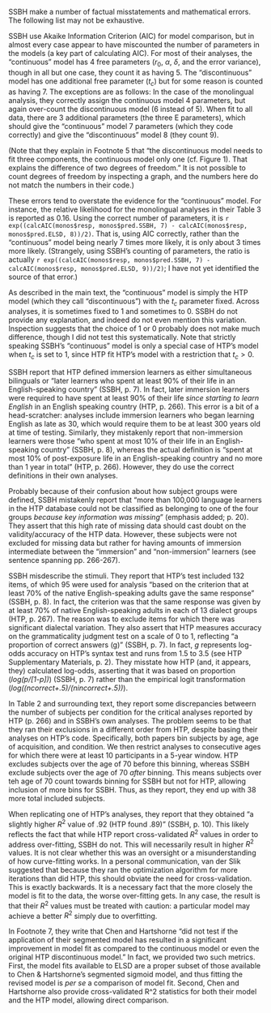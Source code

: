 SSBH make a number of factual misstatements and mathematical errors. The following list may not be exhaustive.

SSBH use Akaike Information Criterion (AIC) for model comparison, but in almost every case appear to have miscounted the number of parameters in the models (a key part of calculating AIC). For most of their analyses, the "continuous" model has 4 free parameters ($r_0$, $\alpha$, $\delta$, and the error variance), though in all but one case, they count it as having 5. The "discontinuous" model has one additional free parameter ($t_c$) but for some reason is counted as having 7. The exceptions are as follows: In the case of the monolingual analysis, they correctly assign the continuous model 4 parameters, but again over-count the discontinuous model (6 instead of 5). When fit to all data, there are 3 additional parameters (the three E parameters), which should give the "continuous" model 7 parameters (which they code correctly) and give the "discontinuous" model 8 (they count 9).

(Note that they explain in Footnote 5 that "the discontinuous model needs to fit three components, the continuous model only one (cf. Figure 1). That explains the difference of two degrees of freedom." It is not possible to count degrees of freedom by inspecting a graph, and the numbers here do not match the numbers in their code.)

These errors tend to overstate the evidence for the "continuous" model. For instance, the relative likelihood for the monolingual analyses in their Table 3 is reported as 0.16. Using the correct number of parameters, it is `r exp((calcAIC(monos$resp, monos$pred.SSBH, 7) - calcAIC(monos$resp, monos$pred.ELSD, 8))/2)`. That is, using AIC correctly, rather than the "continuous" model being nearly 7 times more likely, it is only about 3 times more likely. (Strangely, using SSBH's counting of parameters, the ratio is actually `r exp((calcAIC(monos$resp, monos$pred.SSBH, 7) - calcAIC(monos$resp, monos$pred.ELSD, 9))/2)`; I have not yet identified the source of that error.)

As described in the main text, the "continuous" model is simply the HTP model (which they call "discontinuous") with the $t_c$ parameter fixed. Across analyses, it is sometimes fixed to 1 and sometimes to 0. SSBH do not provide any explanation, and indeed do not even mention this variation. Inspection suggests that the choice of 1 or 0 probably does not make much difference, though I did not test this systematically. Note that strictly speaking SSBH's "continuous" model is only a special case of HTP's model when $t_c$ is set to 1, since HTP fit HTP's model with a restriction that $t_c > 0$.

SSBH report that HTP defined immersion learners as either simultaneous bilinguals or "later learners who spent at least 90% of their life in an English-speaking country" (SSBH, p. 7). In fact, later immersion learners were required to have spent at least 90% of their life *since starting to learn English* in an English speaking country (HTP, p. 266). This error is a bit of a head-scratcher: analyses include immersion learners who began learning English as late as 30, which would require them to be at least 300 years old at time of testing. Similarly, they mistakenly report that non-immersion learners were those "who spent at most 10% of their life in an English-speaking country" (SSBH, p. 8), whereas the actual definition is "spent at most 10% of post-exposure life in an English-speaking country and no more than 1 year in total" (HTP, p. 266). However, they do use the correct definitions in their own analyses.

Probably because of their confusion about how subject groups were defined, SSBH mistakenly report that "more than 100,000 language learners in the HTP database could not be classified as belonging to one of the four groups *because key information was missing*" (emphasis added; p. 20). They assert that this high rate of missing data should cast doubt on the validity/accuracy of the HTP data. However, these subjects were not excluded for missing data but rather for having amounts of immersion intermediate between the "immersion" and "non-immersion" learners (see sentence spanning pp. 266-267). 

SSBH misdescribe the stimuli. They report that HTP's test included 132 items, of which 95 were used for analysis "based on the criterion that at least 70% of the native English-speaking adults gave the same response" (SSBH, p. 8). In fact, the criterion was that the same response was given by at least 70% of native English-speaking adults in each of 13 dialect groups (HTP, p. 267). The reason was to exclude items for which there was significant dialectal variation. They also assert that HTP measures accuracy on the grammaticality judgment test on a scale of 0 to 1, reflecting "a proportion of correct answers (g)" (SSBH, p. 7). In fact, *g* represents log-odds accuracy on HTP's syntax test and runs from 1.5 to 3.5 (see HTP Supplementary Materials, p. 2). They misstate how HTP (and, it appears, they) calculated log-odds, asserting that it was based on proportion (*log(p/[1-p])*) (SSBH, p. 7) rather than the empirical logit transformation (*log((ncorrect+.5)/(nincorrect+.5))*). 

In Table 2 and surrounding text, they report some discrepancies betweern the number of subjects per condition for the critical analyses reported by HTP (p. 266) and in SSBH's own analyses. The problem seems to be that they ran their exclusions in a different order from HTP, despite basing their analyses on HTP's code. Specifically, both papers bin subjects by age, age of acquisition, and condition. We then restrict analyses to consecutive ages for which there were at least 10 participants in a 5-year window. HTP excludes subjects over the age of 70 before this binning, whereas SSBH exclude subjects over the age of 70 *after* binning. This means subjects over teh age of 70 count towards binning for SSBH but not for HTP, allowing inclusion of more bins for SSBH. Thus, as they report, they end up with 38 more total included subjects. 

When replicating one of HTP's analyses, they report that they obtained "a slightly higher $R^2$ value of .92 (HTP found .89)" (SSBH, p. 10). This likely reflects the fact that while HTP report cross-validated $R^2$ values in order to address over-fitting, SSBH do not. This will necessarily result in higher $R^2$ values. It is not clear whether this was an oversight or a misunderstanding of how curve-fitting works. In a personal communication, van der Slik suggested that because they ran the optimization algorithm for more iterations than did HTP, this should obviate the need for cross-validation. This is exactly backwards. It is a necessary fact that the more closely the model is fit to the data, the worse over-fitting gets. In any case, the result is that their $R^2$ values must be treated with caution: a particular model may achieve a better $R^2$ simply due to overfitting.

In Footnote 7, they write that Chen and Hartshorne "did not test if the application of their segmented model has resulted in a significant improvement in model fit as compared to the continuous model or even the original HTP discontinuous model." In fact, we provided two such metrics. First, the model fits available to ELSD are a proper subset of those available to Chen & Hartshorne's segmented sigmoid model, and thus fitting the revised model is *per se* a comparison of model fit. Second, Chen and Hartshorne also provide cross-validated R^2 statistics for both their model and the HTP model, allowing direct comparison.
